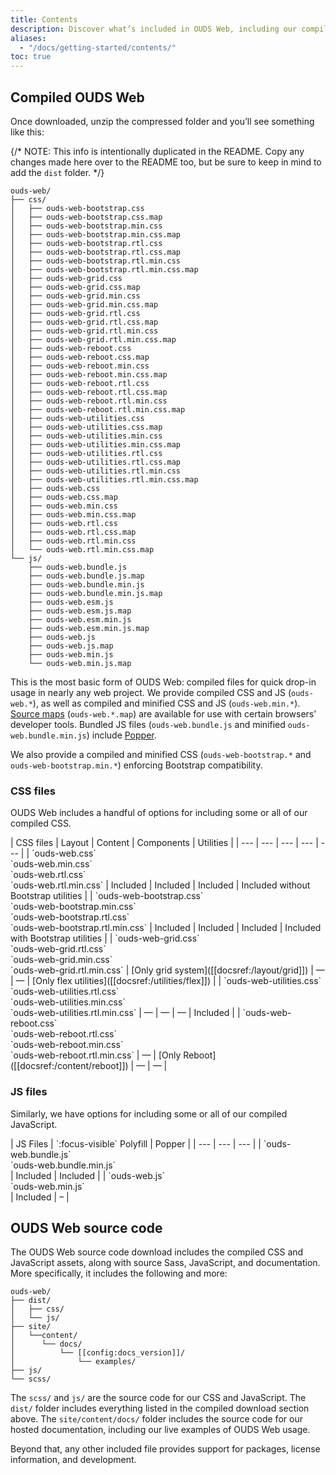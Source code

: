 ```yaml
---
title: Contents
description: Discover what’s included in OUDS Web, including our compiled and source code flavors.
aliases:
  - "/docs/getting-started/contents/"
toc: true
---
```


## Compiled OUDS Web

Once downloaded, unzip the compressed folder and you’ll see something like this:

{/* NOTE: This info is intentionally duplicated in the README. Copy any changes made here over to the README too, but be sure to keep in mind to add the `dist` folder. */}

```text
ouds-web/
├── css/
│   ├── ouds-web-bootstrap.css
│   ├── ouds-web-bootstrap.css.map
│   ├── ouds-web-bootstrap.min.css
│   ├── ouds-web-bootstrap.min.css.map
│   ├── ouds-web-bootstrap.rtl.css
│   ├── ouds-web-bootstrap.rtl.css.map
│   ├── ouds-web-bootstrap.rtl.min.css
│   ├── ouds-web-bootstrap.rtl.min.css.map
│   ├── ouds-web-grid.css
│   ├── ouds-web-grid.css.map
│   ├── ouds-web-grid.min.css
│   ├── ouds-web-grid.min.css.map
│   ├── ouds-web-grid.rtl.css
│   ├── ouds-web-grid.rtl.css.map
│   ├── ouds-web-grid.rtl.min.css
│   ├── ouds-web-grid.rtl.min.css.map
│   ├── ouds-web-reboot.css
│   ├── ouds-web-reboot.css.map
│   ├── ouds-web-reboot.min.css
│   ├── ouds-web-reboot.min.css.map
│   ├── ouds-web-reboot.rtl.css
│   ├── ouds-web-reboot.rtl.css.map
│   ├── ouds-web-reboot.rtl.min.css
│   ├── ouds-web-reboot.rtl.min.css.map
│   ├── ouds-web-utilities.css
│   ├── ouds-web-utilities.css.map
│   ├── ouds-web-utilities.min.css
│   ├── ouds-web-utilities.min.css.map
│   ├── ouds-web-utilities.rtl.css
│   ├── ouds-web-utilities.rtl.css.map
│   ├── ouds-web-utilities.rtl.min.css
│   ├── ouds-web-utilities.rtl.min.css.map
│   ├── ouds-web.css
│   ├── ouds-web.css.map
│   ├── ouds-web.min.css
│   ├── ouds-web.min.css.map
│   ├── ouds-web.rtl.css
│   ├── ouds-web.rtl.css.map
│   ├── ouds-web.rtl.min.css
│   └── ouds-web.rtl.min.css.map
└── js/
    ├── ouds-web.bundle.js
    ├── ouds-web.bundle.js.map
    ├── ouds-web.bundle.min.js
    ├── ouds-web.bundle.min.js.map
    ├── ouds-web.esm.js
    ├── ouds-web.esm.js.map
    ├── ouds-web.esm.min.js
    ├── ouds-web.esm.min.js.map
    ├── ouds-web.js
    ├── ouds-web.js.map
    ├── ouds-web.min.js
    └── ouds-web.min.js.map
```

This is the most basic form of OUDS Web: compiled files for quick drop-in usage in nearly any web project. We provide compiled CSS and JS (`ouds-web.*`), as well as compiled and minified CSS and JS (`ouds-web.min.*`). [Source maps](https://web.dev/articles/source-maps) (`ouds-web.*.map`) are available for use with certain browsers’ developer tools. Bundled JS files (`ouds-web.bundle.js` and minified `ouds-web.bundle.min.js`) include [Popper](https://popper.js.org/docs/v2/).

We also provide a compiled and minified CSS (`ouds-web-bootstrap.*` and `ouds-web-bootstrap.min.*`) enforcing Bootstrap compatibility.

### CSS files

OUDS Web includes a handful of options for including some or all of our compiled CSS.

<BsTable class="table">
| CSS files | Layout | Content | Components | Utilities |
| --- | --- | --- | --- | --- |
| `ouds-web.css`<br /> `ouds-web.min.css`<br /> `ouds-web.rtl.css`<br /> `ouds-web.rtl.min.css` | Included | Included | Included | Included without Bootstrap utilities |
| `ouds-web-bootstrap.css`<br /> `ouds-web-bootstrap.min.css`<br /> `ouds-web-bootstrap.rtl.css`<br /> `ouds-web-bootstrap.rtl.min.css` | Included | Included | Included | Included with Bootstrap utilities |
| `ouds-web-grid.css`<br /> `ouds-web-grid.rtl.css`<br /> `ouds-web-grid.min.css`<br /> `ouds-web-grid.rtl.min.css` | [Only grid system]([[docsref:/layout/grid]]) | — | — | [Only flex utilities]([[docsref:/utilities/flex]]) |
| `ouds-web-utilities.css`<br /> `ouds-web-utilities.rtl.css`<br /> `ouds-web-utilities.min.css`<br /> `ouds-web-utilities.rtl.min.css` | — | — | — | Included |
| `ouds-web-reboot.css`<br /> `ouds-web-reboot.rtl.css`<br /> `ouds-web-reboot.min.css`<br /> `ouds-web-reboot.rtl.min.css` | — | [Only Reboot]([[docsref:/content/reboot]]) | — | — |
</BsTable>

### JS files

Similarly, we have options for including some or all of our compiled JavaScript.

<BsTable class="table">
| JS Files | `:focus-visible` Polyfill | Popper |
| --- | --- | --- |
| `ouds-web.bundle.js`<br /> `ouds-web.bundle.min.js`<br /> | Included | Included |
| `ouds-web.js`<br /> `ouds-web.min.js`<br /> | Included | – |
</BsTable>

## OUDS Web source code

The OUDS Web source code download includes the compiled CSS and JavaScript assets, along with source Sass, JavaScript, and documentation. More specifically, it includes the following and more:

```text
ouds-web/
├── dist/
│   ├── css/
│   └── js/
├── site/
│   └──content/
│      └── docs/
│          └── [[config:docs_version]]/
│              └── examples/
├── js/
└── scss/
```

The `scss/` and `js/` are the source code for our CSS and JavaScript. The `dist/` folder includes everything listed in the compiled download section above. The `site/content/docs/` folder includes the source code for our hosted documentation, including our live examples of OUDS Web usage.

Beyond that, any other included file provides support for packages, license information, and development.
